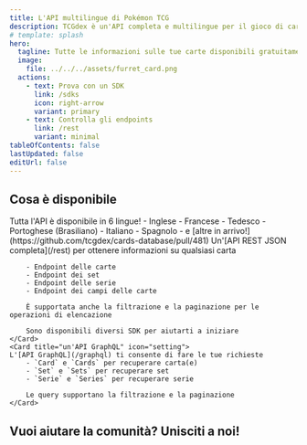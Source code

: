 ```yaml
---
title: L'API multilingue di Pokémon TCG
description: TCGdex è un'API completa e multilingue per il gioco di carte Pokémon (TCG), che offre informazioni dettagliate su set di carte, singole carte e informazioni correlate. Il tutto è disponibile in 6 lingue.
# template: splash
hero:
  tagline: Tutte le informazioni sulle tue carte disponibili gratuitamente e in open source!
  image:
    file: ../../../assets/furret_card.png
  actions:
    - text: Prova con un SDK
      link: /sdks
      icon: right-arrow
      variant: primary
    - text: Controlla gli endpoints
      link: /rest
      variant: minimal
tableOfContents: false
lastUpdated: false
editUrl: false
---
```



## Cosa è disponibile

<CardGrid stagger>
	<Card title="6 lingue e altre in arrivo" icon="heart">
	Tutta l'API è disponibile in 6 lingue!
	- Inglese
	- Francese
	- Tedesco
	- Portoghese (Brasiliano)
	- Italiano
	- Spagnolo
	- e [altre in arrivo!](https://github.com/tcgdex/cards-database/pull/481)
	</Card>
	<Card title="un'API REST JSON" icon="add-document">
		Un'[API REST JSON completa](/rest) per ottenere informazioni su qualsiasi carta

		- Endpoint delle carte
		- Endpoint dei set
		- Endpoint delle serie
		- Endpoint dei campi delle carte

		È supportata anche la filtrazione e la paginazione per le operazioni di elencazione

		Sono disponibili diversi SDK per aiutarti a iniziare
	</Card>
	<Card title="un'API GraphQL" icon="setting">
	L'[API GraphQL](/graphql) ti consente di fare le tue richieste
		- `Card` e `Cards` per recuperare carta(e)
		- `Set` e `Sets` per recuperare set
		- `Serie` e `Series` per recuperare serie

		Le query supportano la filtrazione e la paginazione
	</Card>
</CardGrid>

## Vuoi aiutare la comunità? Unisciti a noi!

<CardGrid>
	<LinkCard href="https://discord.gg/NehYTAhsZE" title="Unisciti al nostro Discord" description="Discord è il nostro principale mezzo di comunicazione tra i membri della comunità" />
	<LinkCard href="https://github.com/tcgdex/cards-database" title="Aggiungi una stella al repository!" description="Aiuta il nostro repository a raggiungere la luna aggiungendo una stella su Github" />
	<LinkCard href="https://github.com/tcgdex/cards-database" title="Contribuisci" description="Contribuire ti aiuterà, così come gli altri membri della comunità" />
	<LinkCard href="https://github.com/sponsors/tcgdex" title="Sponsorizza il progetto" description="L'API è costosa da mantenere, inoltre otterrai un ritorno sull'investimento :D" />
</CardGrid>
